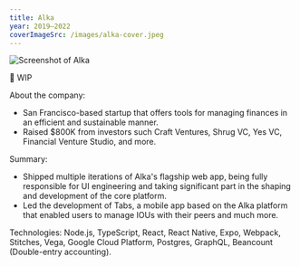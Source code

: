 ```yaml
---
title: Alka
year: 2019–2022
coverImageSrc: /images/alka-cover.jpeg
---
```


![Screenshot of Alka](/images/alka-cover.jpeg)

🚧 WIP

About the company:

- San Francisco-based startup that offers tools for managing finances in an efficient and sustainable manner.
- Raised $800K from investors such Craft Ventures, Shrug VC, Yes VC, Financial Venture Studio, and more.

Summary:

- Shipped multiple iterations of Alka's flagship web app, being fully responsible for UI engineering and taking significant part in the shaping and development of the core platform.
- Led the development of Tabs, a mobile app based on the Alka platform that enabled users to manage IOUs with their peers and much more.

Technologies: Node.js, TypeScript, React, React Native, Expo, Webpack, Stitches, Vega, Google Cloud Platform, Postgres, GraphQL, Beancount (Double-entry accounting).
